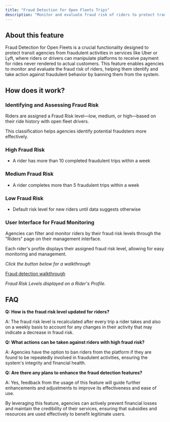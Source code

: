 ```yaml
---
title: "Fraud Detection for Open Fleets Trips"
description: "Monitor and evaluate fraud risk of riders to protect transit agencies from fraudulent activities"
---
```


## About this feature

Fraud Detection for Open Fleets is a crucial functionality designed to protect transit agencies from fraudulent activities in services like Uber or Lyft, where riders or drivers can manipulate platforms to receive payment for rides never rendered to actual customers. This feature enables agencies to monitor and evaluate the fraud risk of riders, helping them identify and take action against fraudulent behavior by banning them from the system.

## How does it work?

### Identifying and Assessing Fraud Risk

Riders are assigned a Fraud Risk level—low, medium, or high—based on their ride history with open fleet drivers. 

This classification helps agencies identify potential fraudsters more effectively.

### High Fraud Risk

- A rider has more than 10 completed fraudulent trips within a week

### Medium Fraud Risk

- A rider completes more than 5 fraudulent trips within a week

### Low Fraud Risk

- Default risk level for new riders until data suggests otherwise

### User Interface for Fraud Monitoring

Agencies can filter and monitor riders by their fraud risk levels through the "Riders" page on their management interface. 

Each rider's profile displays their assigned fraud risk level, allowing for easy monitoring and management.
​

*Click the button below for a walkthrough*

[Fraud detection walkthrough](https://app.supademo.com/embed/Yt59CHusDqOXRzoAtgNPZ)

*Fraud Risk Levels displayed on a Rider's Profile.*

## FAQ

**Q: How is the fraud risk level updated for riders?** 

A: The fraud risk level is recalculated after every trip a rider takes and also on a weekly basis to account for any changes in their activity that may indicate a decrease in fraud risk.

**Q: What actions can be taken against riders with high fraud risk?**

A: Agencies have the option to ban riders from the platform if they are found to be repeatedly involved in fraudulent activities, ensuring the system's integrity and financial health.

**Q: Are there any plans to enhance the fraud detection features?**

A: Yes, feedback from the usage of this feature will guide further enhancements and adjustments to improve its effectiveness and ease of use.

By leveraging this feature, agencies can actively prevent financial losses and maintain the credibility of their services, ensuring that subsidies and resources are used effectively to benefit legitimate users.
